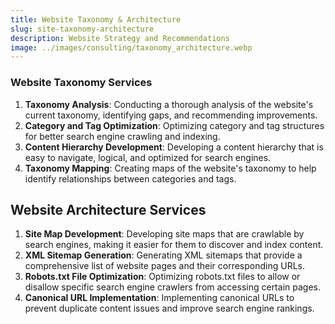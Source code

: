 ```yaml
---
title: Website Taxonomy & Architecture
slug: site-taxonomy-architecture
description: Website Strategy and Recommendations
image: ../images/consulting/taxonomy_architecture.webp
---
```



### Website Taxonomy Services

1. **Taxonomy Analysis**: Conducting a thorough analysis of the website's current taxonomy,
identifying gaps, and recommending improvements.
2. **Category and Tag Optimization**: Optimizing category and tag structures for better
search engine crawling and indexing.
3. **Content Hierarchy Development**: Developing a content hierarchy that is easy to
navigate, logical, and optimized for search engines.
4. **Taxonomy Mapping**: Creating maps of the website's taxonomy to help identify
relationships between categories and tags.

## Website Architecture Services

1. **Site Map Development**: Developing site maps that are crawlable by search engines,
making it easier for them to discover and index content.
2. **XML Sitemap Generation**: Generating XML sitemaps that provide a comprehensive list of
website pages and their corresponding URLs.
3. **Robots.txt File Optimization**: Optimizing robots.txt files to allow or disallow
specific search engine crawlers from accessing certain pages.
4. **Canonical URL Implementation**: Implementing canonical URLs to prevent duplicate
content issues and improve search engine rankings.

